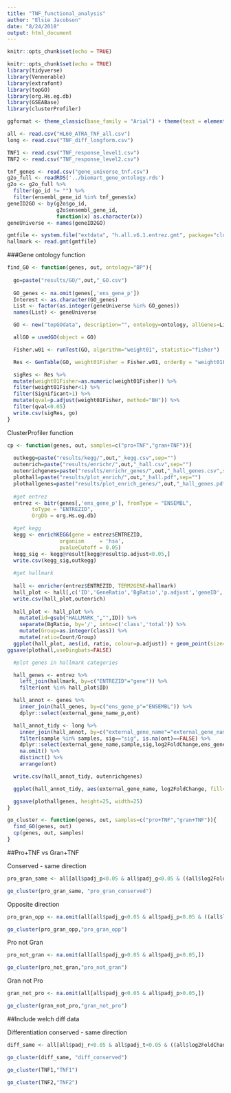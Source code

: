 ```yaml
---
title: "TNF_functional_analysis"
author: "Elsie Jacobson"
date: "8/24/2018"
output: html_document
---
```


```r
knitr::opts_chunk$set(echo = TRUE)
```

```r
knitr::opts_chunk$set(echo = TRUE)
library(tidyverse)
library(Vennerable)
library(extrafont)
library(topGO)
library(org.Hs.eg.db)
library(GSEABase)
library(clusterProfiler)

ggformat <- theme_classic(base_family = "Arial") + theme(text = element_text(size = 20))
```

```r
all <- read.csv("HL60_ATRA_TNF_all.csv")
long <- read.csv("TNF_diff_longform.csv")

TNF1 <- read.csv("TNF_response_level1.csv")
TNF2 <- read.csv("TNF_response_level2.csv")
```

```r
tnf_genes <- read.csv("gene_universe_tnf.csv")
g2o_full <- readRDS('../biomart_gene_ontology.rds')
g2o <- g2o_full %>%
  filter(go_id != "") %>%
  filter(ensembl_gene_id %in% tnf_genes$x)
geneID2GO <- by(g2o$go_id,
                g2o$ensembl_gene_id,
                function(x) as.character(x))
geneUniverse <- names(geneID2GO)
```

```r
gmtfile <- system.file("extdata", "h.all.v6.1.entrez.gmt", package="clusterProfiler")
hallmark <- read.gmt(gmtfile)
```

###Gene ontology function

```r
find_GO <- function(genes, out, ontology="BP"){
  
  go=paste("results/GO/",out,"_GO.csv")
  
  GO_genes <- na.omit(genes[,'ens_gene_p'])
  Interest <- as.character(GO_genes)
  List <- factor(as.integer(geneUniverse %in% GO_genes))
  names(List) <- geneUniverse

  GO <- new("topGOdata", description="", ontology=ontology, allGenes=List,  annot = annFUN.gene2GO, gene2GO = geneID2GO)

  allGO = usedGO(object = GO)

  Fisher.w01 <- runTest(GO, algorithm="weight01", statistic="fisher")

  Res <- GenTable(GO, weight01Fisher = Fisher.w01, orderBy = "weight01Fisher", ranksOf = "weight01Fisher", topNodes = length(allGO))

  sigRes <- Res %>%
  mutate(weight01Fisher=as.numeric(weight01Fisher)) %>%
  filter(weight01Fisher<1) %>%
  filter(Significant>1) %>%
  mutate(qval=p.adjust(weight01Fisher, method="BH")) %>%
  filter(qval<0.05)
  write.csv(sigRes, go)
}

```

ClusterProfiler function

```r
cp <- function(genes, out, samples=c("pro+TNF","gran+TNF")){
  
  outkegg=paste("results/kegg/",out,"_kegg.csv",sep="")
  outenrich=paste("results/enrichr/",out,"_hall.csv",sep="")
  outenrichgenes=paste("results/enrichr_genes/",out,"_hall_genes.csv",sep="")
  plothall=paste("results/plot_enrich/",out,"_hall.pdf",sep="")
  plothallgenes=paste("results/plot_enrich_genes/",out,"_hall_genes.pdf",sep="")
  
  #get entrez
  entrez <- bitr(genes[,'ens_gene_p'], fromType = "ENSEMBL",
        toType = "ENTREZID",
        OrgDb = org.Hs.eg.db)

  #get kegg
  kegg <- enrichKEGG(gene = entrez$ENTREZID,
                 organism     = 'hsa',
                 pvalueCutoff = 0.05)
  kegg_sig <- kegg@result[kegg@result$p.adjust<0.05,]
  write.csv(kegg_sig,outkegg)
  
  #get hallmark
  
  hall <- enricher(entrez$ENTREZID, TERM2GENE=hallmark)
  hall_plot <- hall[,c('ID','GeneRatio','BgRatio','p.adjust','geneID','Count')]
  write.csv(hall_plot,outenrich)
  
  hall_plot <- hall_plot %>%
    mutate(id=gsub("HALLMARK_","",ID)) %>%
    separate(BgRatio, by='/', into=c('class','total')) %>%
    mutate(Group=as.integer(class)) %>%
    mutate(ratio=Count/Group)
  ggplot(hall_plot, aes(id, ratio, colour=p.adjust)) + geom_point(size=3) + theme_bw(base_family = "Arial") + theme(axis.text.x=element_text(angle=90,hjust=1,vjust=0.5))
ggsave(plothall,useDingbats=FALSE)

  #plot genes in hallmark categories

  hall_genes <- entrez %>%
    left_join(hallmark, by=c("ENTREZID"="gene")) %>%
    filter(ont %in% hall_plot$ID)

  hall_annot <- genes %>%
    inner_join(hall_genes, by=c("ens_gene_p"="ENSEMBL")) %>%
    dplyr::select(external_gene_name_p,ont)

  hall_annot_tidy <- long %>%
    inner_join(hall_annot, by=c("external_gene_name"="external_gene_name_p")) %>%
    filter(sample %in% samples, sig=="sig", is.na(ont)==FALSE) %>%
    dplyr::select(external_gene_name,sample,sig,log2FoldChange,ens_gene,ont) %>%
    na.omit() %>%
    distinct() %>%
    arrange(ont)

  write.csv(hall_annot_tidy, outenrichgenes)

  ggplot(hall_annot_tidy, aes(external_gene_name, log2FoldChange, fill=sample)) +       geom_bar(stat='identity', position='dodge') + scale_fill_viridis_d() + facet_wrap(~ont, scales = "free_x") + theme_bw() + theme(axis.text.x=element_text(angle=90,hjust=1,vjust=0.5)) 

  ggsave(plothallgenes, height=25, width=25)
}
```

```r
go_cluster <- function(genes, out, samples=c("pro+TNF","gran+TNF")){
  find_GO(genes, out)
  cp(genes, out, samples)
}
```

##Pro+TNF vs Gran+TNF

Conserved - same direction

```r
pro_gran_same <- all[all$padj_p<0.05 & all$padj_g<0.05 & ((all$log2FoldChange_p>0 & all$log2FoldChange_g>0) | (all$log2FoldChange_p<0 & all$log2FoldChange_g<0)),]

go_cluster(pro_gran_same, "pro_gran_conserved")
```

Opposite direction

```r
pro_gran_opp <- na.omit(all[all$padj_g<0.05 & all$padj_p<0.05 & ((all$log2FoldChange_g<0 & all$log2FoldChange_p>0) | (all$log2FoldChange_p<0 & all$log2FoldChange_g>0)),])

go_cluster(pro_gran_opp,"pro_gran_opp")
```

Pro not Gran

```r
pro_not_gran <- na.omit(all[all$padj_g>0.05 & all$padj_p<0.05,])

go_cluster(pro_not_gran,"pro_not_gran")
```

Gran not Pro

```r
gran_not_pro <- na.omit(all[all$padj_g<0.05 & all$padj_p>0.05,])

go_cluster(gran_not_pro,"gran_not_pro")
```

##Include welch diff data

Differentiation conserved - same direction

```r
diff_same <- all[all$padj_r<0.05 & all$padj_t<0.05 & ((all$log2FoldChange_r>0 & all$log2FoldChange_t>0) | (all$log2FoldChange_r<0 & all$log2FoldChange_t<0)),]

go_cluster(diff_same, "diff_conserved")
```

```r
go_cluster(TNF1,"TNF1")
```

```r
go_cluster(TNF2,"TNF2")
```